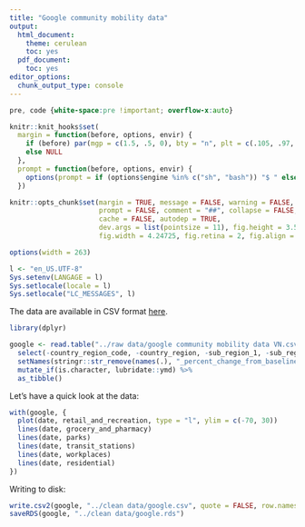 ```yaml
---
title: "Google community mobility data"
output:
  html_document:
    theme: cerulean
    toc: yes
  pdf_document:
    toc: yes
editor_options: 
  chunk_output_type: console
---
```


```css
pre, code {white-space:pre !important; overflow-x:auto}
```

```r
knitr::knit_hooks$set(
  margin = function(before, options, envir) {
    if (before) par(mgp = c(1.5, .5, 0), bty = "n", plt = c(.105, .97, .13, .97))
    else NULL
  },
  prompt = function(before, options, envir) {
    options(prompt = if (options$engine %in% c("sh", "bash")) "$ " else "> ")
  })

knitr::opts_chunk$set(margin = TRUE, message = FALSE, warning = FALSE,
                      prompt = FALSE, comment = "##", collapse = FALSE,
                      cache = FALSE, autodep = TRUE,
                      dev.args = list(pointsize = 11), fig.height = 3.5,
                      fig.width = 4.24725, fig.retina = 2, fig.align = "center")

options(width = 263)

l <- "en_US.UTF-8"
Sys.setenv(LANGAGE = l)
Sys.setlocale(locale = l)
Sys.setlocale("LC_MESSAGES", l)
```

The data are available in CSV format [here](https://www.gstatic.com/covid19/mobility/Global_Mobility_Report.csv).

```r
library(dplyr)
```

```r
google <- read.table("../raw data/google community mobility data VN.csv", header = TRUE, sep = ",") %>% 
  select(-country_region_code, -country_region, -sub_region_1, -sub_region_2) %>% 
  setNames(stringr::str_remove(names(.), "_percent_change_from_baseline")) %>% 
  mutate_if(is.character, lubridate::ymd) %>% 
  as_tibble()
```

Let's have a quick look at the data:

```r
with(google, {
  plot(date, retail_and_recreation, type = "l", ylim = c(-70, 30))
  lines(date, grocery_and_pharmacy)
  lines(date, parks)
  lines(date, transit_stations)
  lines(date, workplaces)
  lines(date, residential)
})
```

Writing to disk:

```r
write.csv2(google, "../clean data/google.csv", quote = FALSE, row.names = FALSE)
saveRDS(google, "../clean data/google.rds")
```


